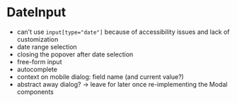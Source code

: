 
<Meta of={Stories} />

# DateInput

<Status variant="stable" />

<Story of={Stories.Base} />
<Props />

- can't use `input[type="date"]` because of accessibility issues and lack of customization
- date range selection
- closing the popover after date selection
- free-form input
- autocomplete
- context on mobile dialog: field name (and current value?)
- abstract away dialog? -> leave for later once re-implementing the Modal components
